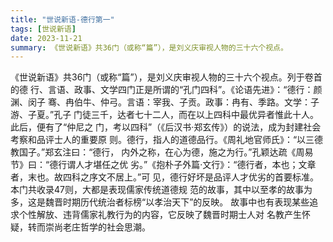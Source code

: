 ```yaml
---
title: "世说新语-德行第一"
tags: [世说新语]
date: 2023-11-21
summary: 《世说新语》共36门（或称“篇”），是刘义庆审视人物的三十六个视点。
---
```


《世说新语》共36门（或称“篇”），是刘义庆审视人物的三十六个视点。列于卷首的德
行、言语、政事、文学四门正是所谓的“孔门四科”。《论语先进》：“德行：颜渊、闵子
骞、冉伯牛、仲弓。言语：宰我、子贡。政事：冉有、季路。文学：子游、子夏。”孔子
门徒三千，达者七十二人，而在以上四科中最优异者惟此十人。此后，便有了“仲尼之
门，考以四科”（《后汉书·郑玄传》）的说法，成为封建社会考察和品评士人的重要原
则。德行，指人的道德品行。《周礼地官师氏》：“以三德教国子。”郑玄注曰：“德行，
内外之称，在心为德，施之为行。”孔颖达疏《周易节》曰：“德行谓人才堪任之优
劣。”《抱朴子外篇·文行》：“德行者，本也；文章者，末也。故四科之序文不居上。”可
见，德行好坏是品评人才优劣的首要标准。本门共收录47则，大都是表现儒家传统道德规
范的故事，其中以至孝的故事为多，这是魏晋时期历代统治者标榜“以孝治天下”的反映。
故事中也有表现某些追求个性解放、违背儒家礼教行为的内容，它反映了魏晋时期士人对
名教产生怀疑，转而崇尚老庄哲学的社会思潮。
